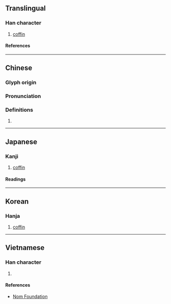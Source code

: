 {{also|椫}}
{{character info/new}}
==Translingual==

===Han character===
{{Han char|rn=75|rad=木|as=12|sn=16|four=46956|canj=DRRJ|ids=⿰木單}}

# [[coffin]]

====References====
{{Han ref|kx=0552.080|dkj=15504|dj=0940.120|hdz=21291.150|uh=6A3F}}

----

==Chinese==
{{zh-forms|s=椫}}

===Glyph origin===
{{Han etym}}

===Pronunciation===
{{zh-pron
|m=shàn
|c=sin6,zin2
|mc=y
|oc=y
|ma=
|cat=n
}}

===Definitions===
{{zh-hanzi}}

# {{rfdef|zh}}

----

==Japanese==

===Kanji===
{{ja-kanji|grade=|rs=木12}}

# [[coffin]]

====Readings====
{{ja-readings
|on=せん, ぜん
|kun=つげ
}}

----

==Korean==

===Hanja===
{{ko-hanja|전}}

# [[coffin]]

----

==Vietnamese==

===Han character===
{{vi-readings|rs=木12|reading=[[đàn]], [[thiện]]}}

# {{rfdef|vi|sort=木12}}

====References====
* [http://nomfoundation.org/common/nom_details.php?codepoint=6a3f Nom Foundation]